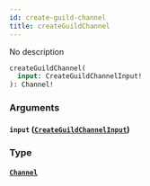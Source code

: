 ```yaml
---
id: create-guild-channel
title: createGuildChannel
---
```



No description

```graphql
createGuildChannel(
  input: CreateGuildChannelInput!
): Channel!
```


### Arguments

#### `input` ([`CreateGuildChannelInput`](../../references/inputs/create-guild-channel-input))




### Type

#### [`Channel`](../../references/objects/channel) 






